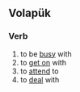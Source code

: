 ==Volapük==

===Verb===
{{head|vo|verb}}

# to be [[busy]] with
# to [[get on]] with
# to [[attend]] to
# to [[deal]] with